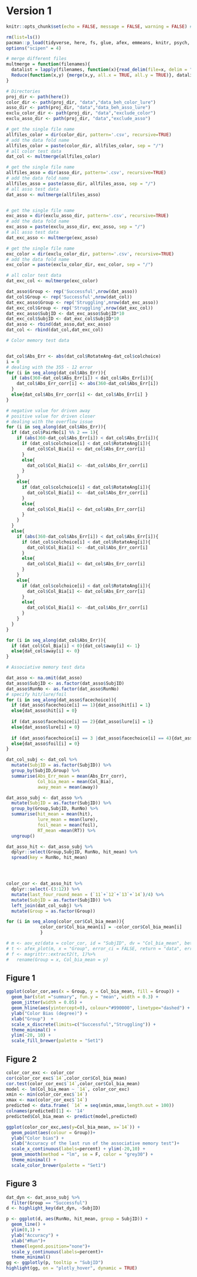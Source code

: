 # Version 1 

```r
knitr::opts_chunk$set(echo = FALSE, message = FALSE, warning = FALSE) # Cam: I like that you set this up ahead of time; very efficient!
```

```r
rm(list=ls())
pacman::p_load(tidyverse, here, fs, glue, afex, emmeans, knitr, psych, scales, plotly, RColorBrewer)
options("scipen" = 4)
```

```r
# merge different files
multmerge = function(filenames){
  datalist = lapply(filenames, function(x){read_delim(file=x, delim = "\t")})
  Reduce(function(x,y) {merge(x,y, all.x = TRUE, all.y = TRUE)}, datalist)
}
```

```r
# Directories
proj_dir <- path(here())
color_dir <- path(proj_dir, "data","data_beh_color_lure")
asso_dir <- path(proj_dir, "data","data_beh_asso_lure")
exclu_color_dir <- path(proj_dir, "data","exclude_color")
exclu_asso_dir <- path(proj_dir, "data","exclude_asso")
```


```r
# get the single file name
allfiles_color = dir(color_dir, pattern='.csv', recursive=TRUE)
# add the data fold name
allfiles_color = paste(color_dir, allfiles_color, sep = "/")
# all color test data
dat_col <- multmerge(allfiles_color)

# get the single file name
allfiles_asso = dir(asso_dir, pattern='.csv', recursive=TRUE)
# add the data fold name
allfiles_asso = paste(asso_dir, allfiles_asso, sep = "/")
# all asso test data
dat_asso <- multmerge(allfiles_asso)


# get the single file name
exc_asso = dir(exclu_asso_dir, pattern='.csv', recursive=TRUE)
# add the data fold name
exc_asso = paste(exclu_asso_dir, exc_asso, sep = "/")
# all asso test data
dat_exc_asso <- multmerge(exc_asso)

# get the single file name
exc_color = dir(exclu_color_dir, pattern='.csv', recursive=TRUE)
# add the data fold name
exc_color = paste(exclu_color_dir, exc_color, sep = "/")

# all color test data
dat_exc_col <- multmerge(exc_color)

dat_asso$Group <- rep('Successful',nrow(dat_asso))
dat_col$Group <- rep('Successful',nrow(dat_col))
dat_exc_asso$Group <- rep('Struggling',nrow(dat_exc_asso))
dat_exc_col$Group <- rep('Struggling',nrow(dat_exc_col))
dat_exc_asso$SubjID <- dat_exc_asso$SubjID*10
dat_exc_col$SubjID <- dat_exc_col$SubjID*10
dat_asso <- rbind(dat_asso,dat_exc_asso)
dat_col <- rbind(dat_col,dat_exc_col)
```


```r
# Color memory test data


dat_col$Abs_Err <- abs(dat_col$RotateAng-dat_col$colchoice)
i = 0
# dealing with the 355 - 12 error
for (i in seq_along(dat_col$Abs_Err)){
  if (abs(360-dat_col$Abs_Err[i]) < dat_col$Abs_Err[i]){
    dat_col$Abs_Err_corr[i] <- abs(360-dat_col$Abs_Err[i])
  }
  else{dat_col$Abs_Err_corr[i] <- dat_col$Abs_Err[i] }
}
```

```r
# negative value for driven away
# positive value for driven closer
# dealing with the overflow issue
for (i in seq_along(dat_col$Abs_Err)){
  if (dat_col$PairNo[i] %% 2 == 1){
    if (abs(360-dat_col$Abs_Err[i]) < dat_col$Abs_Err[i]){
      if (dat_col$colchoice[i] < dat_col$RotateAng[i]){
        dat_col$Col_Bia[i] <- dat_col$Abs_Err_corr[i]
      }
      else{
        dat_col$Col_Bia[i] <- -dat_col$Abs_Err_corr[i]
      }
    }
    else{
      if (dat_col$colchoice[i] < dat_col$RotateAng[i]){
        dat_col$Col_Bia[i] <- -dat_col$Abs_Err_corr[i]
      }
      else{
        dat_col$Col_Bia[i] <- dat_col$Abs_Err_corr[i]
      }
    }
  }
  else{
    if (abs(360-dat_col$Abs_Err[i]) < dat_col$Abs_Err[i]){
      if (dat_col$colchoice[i] < dat_col$RotateAng[i]){
        dat_col$Col_Bia[i] <- -dat_col$Abs_Err_corr[i]
      }
      else{
        dat_col$Col_Bia[i] <- dat_col$Abs_Err_corr[i]
      }
    }
    else{
      if (dat_col$colchoice[i] < dat_col$RotateAng[i]){
        dat_col$Col_Bia[i] <- dat_col$Abs_Err_corr[i]
      }
      else{
        dat_col$Col_Bia[i] <- -dat_col$Abs_Err_corr[i]
      }
    }
  }
}

```

```r
for (i in seq_along(dat_col$Abs_Err)){
  if (dat_col$Col_Bia[i] < 0){dat_col$away[i] <- 1}
  else{dat_col$away[i] <- 0}
}
```



```r
# Associative memory test data

dat_asso <- na.omit(dat_asso)
dat_asso$SubjID <- as.factor(dat_asso$SubjID)
dat_asso$RunNo <- as.factor(dat_asso$RunNo)
# specify hit/lure/foil
for (i in seq_along(dat_asso$facechoice)){
  if (dat_asso$facechoice[i] == 1){dat_asso$hit[i] = 1}
  else{dat_asso$hit[i] = 0}
  
  if (dat_asso$facechoice[i] == 2){dat_asso$lure[i] = 1}
  else{dat_asso$lure[i] = 0}
  
  if (dat_asso$facechoice[i] == 3 |dat_asso$facechoice[i] == 4){dat_asso$foil[i] = 1}
  else{dat_asso$foil[i] = 0}
}
```

```r
dat_col_subj <- dat_col %>% 
  mutate(SubjID = as.factor(SubjID)) %>% 
  group_by(SubjID,Group) %>% 
  summarise(Abs_Err_mean = mean(Abs_Err_corr),
            Col_bia_mean = mean(Col_Bia),
            away_mean = mean(away))
```


```r
dat_asso_subj <- dat_asso %>% 
  mutate(SubjID = as.factor(SubjID)) %>% 
  group_by(Group,SubjID, RunNo) %>% 
  summarise(hit_mean = mean(hit),
            lure_mean = mean(lure),
            foil_mean = mean(foil),
            RT_mean =mean(RT)) %>% 
  ungroup()

dat_asso_hit <- dat_asso_subj %>% 
  dplyr::select(Group,SubjID, RunNo, hit_mean) %>% 
  spread(key = RunNo, hit_mean)




color_cor <- dat_asso_hit %>% 
  dplyr::select(-(3:12)) %>% 
  mutate(last_four_round_mean = (`11`+`12`+`13`+`14`)/4) %>% 
  mutate(SubjID = as.factor(SubjID)) %>% 
  left_join(dat_col_subj) %>% 
  mutate(Group = as.factor(Group))

for (i in seq_along(color_cor$Col_bia_mean)){
             color_cor$Col_bia_mean[i] = -color_cor$Col_bia_mean[i]
             }

# m <- aov_ez(data = color_cor, id = "SubjID", dv = "Col_bia_mean", between = "Group")
# t <- afex_plot(m, x = "Group", error_ci = FALSE, return = "data", error = "between")
# f <- magrittr::extract2(t, 1)%>%
#   rename(Group = x, Col_bia_mean = y)
```



## Figure 1
```r
ggplot(color_cor,aes(x = Group, y = Col_bia_mean, fill = Group)) +
  geom_bar(stat ="summary", fun.y = "mean", width = 0.3) +
  geom_jitter(width = 0.05) + 
  geom_hline(aes(yintercept=0), colour="#990000", linetype="dashed") +
  ylab("Color Bias (degree)") +
  xlab("Group")  + 
  scale_x_discrete(limits=c("Successful","Struggling")) +
  theme_minimal() + 
  ylim(-20, 10) +
  scale_fill_brewer(palette = "Set1")
```


## Figure 2
```r
color_cor_exc <- color_cor
cor(color_cor_exc$`14`,color_cor$Col_bia_mean)
cor.test(color_cor_exc$`14`,color_cor$Col_bia_mean)
model <- lm(Col_bia_mean ~ `14`, color_cor_exc)
xmin <- min(color_cor_exc$`14`)
xmax <- max(color_cor_exc$`14`)
predicted <- data.frame( `14` = seq(xmin,xmax,length.out = 100))
colnames(predicted)[1] <- '14'
predicted$Col_bia_mean <- predict(model,predicted)

ggplot(color_cor_exc,aes(y=Col_bia_mean, x=`14`)) +
  geom_point(aes(colour = Group))+
  ylab("Color bias") +
  xlab("Accuracy of the last run of the associative memory test")+
  scale_x_continuous(labels=percent) + ylim(-20,10) +
  geom_smooth(method = "lm", se = F, color = "grey30") +
  theme_minimal() +
  scale_color_brewer(palette = "Set1")
```


## Figure 3
```r
dat_dyn <- dat_asso_subj %>% 
  filter(Group == "Successful") 
d <- highlight_key(dat_dyn, ~SubjID)

p <- ggplot(d, aes(RunNo, hit_mean, group = SubjID)) +
  geom_line() +
  ylim(0,1) +
  ylab("Accuracy") +
  xlab("#Run")+ 
  theme(legend.position="none")+
  scale_y_continuous(labels=percent)+
  theme_minimal() 
gg <- ggplotly(p, tooltip = "SubjID") 
highlight(gg, on = "plotly_hover", dynamic = TRUE)
```

